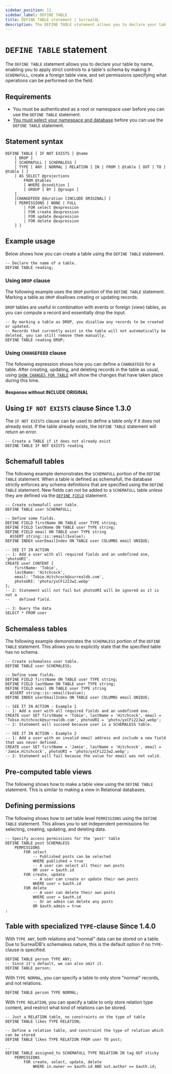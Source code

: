 ```yaml
---
sidebar_position: 11
sidebar_label: DEFINE TABLE
title: DEFINE TABLE statement | SurrealQL
description: The DEFINE TABLE statement allows you to declare your table by name, enabling you to apply strict controls to a table's schema and access permissions.
---
```


# `DEFINE TABLE` statement

The `DEFINE TABLE` statement allows you to declare your table by name, enabling you to apply strict controls to a table's schema by making it `SCHEMAFULL`, create a foreign table view, and set permissions specifying what operations can be performed on the field.

## Requirements

- You must be authenticated as a root or namespace user before you can use the `DEFINE TABLE` statement.
- [You must select your namespace and database](/docs/surrealdb/surrealql/statements/use) before you can use the `DEFINE TABLE` statement.

## Statement syntax

```surql title="SurrealQL Syntax"
DEFINE TABLE [ IF NOT EXISTS ] @name
	[ DROP ]
	[ SCHEMAFULL | SCHEMALESS ]
	[ TYPE [ ANY | NORMAL | RELATION [ IN | FROM ] @table [ OUT | TO ] @table ] ]
	[ AS SELECT @projections
		FROM @tables
		[ WHERE @condition ]
		[ GROUP [ BY ] @groups ]
	]
	[CHANGEFEED @duration [INCLUDE ORIGINAL] ]
	[ PERMISSIONS [ NONE | FULL
		| FOR select @expression
		| FOR create @expression
		| FOR update @expression
		| FOR delete @expression
	] ]
```

## Example usage 
Below shows how you can create a table using the `DEFINE TABLE` statement.

```surql
-- Declare the name of a table.
DEFINE TABLE reading;
```
### Using `DROP` clause

The following example uses the `DROP` portion of the `DEFINE TABLE` statement. Marking a table as `DROP` disallows creating or updating records.

`DROP` tables are useful in combination with events or foreign (view) tables, as you can compute a record and essentially drop the input.

```surql
-- By marking a table as DROP, you disallow any records to be created or updated.
-- Records that currently exist in the table will not automatically be deleted, you can still remove them manually.
DEFINE TABLE reading DROP;
```

### Using `CHANGEFEED` clause
The following expression shows how you can define a `CHANGEFEED` for a table. After creating, updating, and deleting records in the table as usual, using [`SHOW CHANGES FOR TABLE`](/docs/surrealdb/surrealql/statements/show) will show the changes that have taken place during this time.

#### Response without INCLUDE ORIGINAL
<SurrealistMini
url="https://dev.surrealist.app/mini?query=DEFINE+TABLE+reading+CHANGEFEED+3d%3B%0A%0A--+Create+some+records+in+the+reading+table%0ACREATE+reading+SET+story+%3D+%22Once+upon+a+time%22%3B%0ACREATE+reading+SET+story+%3D+%22There+was+a+database%22%3B%0AUPDATE+reading+SET+story+%3D+story+%2B+%22%21%22%3B%0A%0A--+Replay+changes+to+the+reading+table+since+a+date%0ASHOW+CHANGES+FOR+TABLE+reading+SINCE+%222023-09-07T01%3A23%3A52Z%22+LIMIT+10%3B%0A--+Or+replay+changes+to+the+reading+table+beginning+at+a+version+stamp%0ASHOW+CHANGES+FOR+TABLE+reading+SINCE+1+LIMIT+10%3B&orientation=horizontal"
/>


## Using `IF NOT EXISTS` clause <l className='purple'>Since 1.3.0</l>

The `IF NOT EXISTS` clause can be used to define a table only if it does not already exist. If the table already exists, the `DEFINE TABLE` statement will return an error.

```surql
-- Create a TABLE if it does not already exist
DEFINE TABLE IF NOT EXISTS reading 
```

## Schemafull tables

The following example demonstrates the `SCHEMAFULL` portion of the `DEFINE TABLE` statement. When a table is defined as schemafull, the database strictly enforces any schema definitions that are specified using the `DEFINE TABLE` statement. New fields can not be added to a `SCHEMAFULL` table unless they are defined via the [`DEFINE FIELD`](/docs/surrealdb/surrealql/statements/define/field) statement.

```surql
-- Create schemafull user table.
DEFINE TABLE user SCHEMAFULL;

-- Define some fields.
DEFINE FIELD firstName ON TABLE user TYPE string;
DEFINE FIELD lastName ON TABLE user TYPE string;
DEFINE FIELD email ON TABLE user TYPE string
  ASSERT string::is::email($value);
DEFINE INDEX userEmailIndex ON TABLE user COLUMNS email UNIQUE;

-- SEE IT IN ACTION
-- 1: Add a user with all required fields and an undefined one, 'photoURI'.
CREATE user CONTENT {
    firstName: 'Tobie',
    lastName: 'Hitchcock',
    email: 'Tobie.Hitchcock@surrealdb.com',
    photoURI: 'photo/yxCFi22Jw2.webp'
};
-- 2: Statement will not fail but photoURI will be ignored as it is not a
--    defined field.

-- 3: Query the data
SELECT * FROM user
```

## Schemaless tables

The following example demonstrates the `SCHEMALESS` portion of the `DEFINE TABLE` statement. This allows you to explicitly state that the specified table has no schema.

```surql
-- Create schemaless user table.
DEFINE TABLE user SCHEMALESS;

-- Define some fields.
DEFINE FIELD firstName ON TABLE user TYPE string;
DEFINE FIELD lastName ON TABLE user TYPE string;
DEFINE FIELD email ON TABLE user TYPE string
  ASSERT string::is::email($value);
DEFINE INDEX userEmailIndex ON TABLE user COLUMNS email UNIQUE;

-- SEE IT IN ACTION - Example 1
-- 1: Add a user with all required fields and an undefined one.
CREATE user SET firstName = 'Tobie', lastName = 'Hitchcock', email = 'Tobie.Hitchcock@surrealdb.com', photoURI = 'photo/yxCFi22Jw2.webp';
-- 2: Statement will succeed because user is a SCHEMALESS table.

-- SEE IT IN ACTION - Example 2
-- 1: Add a user with an invalid email address and include a new field that was never defined.
CREATE user SET firstName = 'Jamie', lastName = 'Hitchcock', email = 'Jamie.Hitchcock', photoURI = 'photo/yxCFi22Jw2.webp';
-- 2: Statement will fail because the value for email was not valid.
```

## Pre-computed table views
The following shows how to make a table view using the `DEFINE TABLE` statement. This is similar to making a view in Relational databases.

<SurrealistMini
url="https://dev.surrealist.app/mini?query=--+Define+a+table+as+a+view+which+aggregates+data+from+the+reading+table%0ADEFINE+TABLE+temperatures_by_month+AS%0A%09SELECT%0A%09%09count%28%29+AS+total%2C%0A%09%09time%3A%3Amonth%28recorded_at%29+AS+month%2C%0A%09%09math%3A%3Amean%28temperature%29+AS+average_temp%0A%09FROM+reading%0A%09GROUP+BY+city%0A%3B%0A%0A--+SEE+IT+IN+ACTION%0A--+1%3A+Add+a+new+temperature+reading+with+some+basic+attributes%0ACREATE+reading+SET%0A%09temperature+%3D+27.4%2C%0A%09recorded_at+%3D+time%3A%3Anow%28%29%2C%0A%09city+%3D+%27London%27%2C%0A%09location+%3D+%28-0.118092%2C+51.509865%29%0A%3B%0A%0A--+2%3A+Query+the+projection%0ASELECT+*+FROM+temperatures_by_month%3B&orientation=horizontal"
/>

## Defining permissions

The following shows how to set table level `PERMISSIONS` using the `DEFINE TABLE` statement. This allows you to set independent permissions for selecting, creating, updating, and deleting data.


```surql
-- Specify access permissions for the 'post' table
DEFINE TABLE post SCHEMALESS
	PERMISSIONS
		FOR select
			-- Published posts can be selected
			WHERE published = true
			-- A user can select all their own posts
			OR user = $auth.id
		FOR create, update
			-- A user can create or update their own posts
			WHERE user = $auth.id
		FOR delete
			-- A user can delete their own posts
			WHERE user = $auth.id
			-- Or an admin can delete any posts
			OR $auth.admin = true
;
```

## Table with specialized `TYPE`-clause <l className='purple'>Since 1.4.0</l>

With `TYPE ANY`, both relations and "normal" data can be stored on a table. Due to SurrealDB's schemaless nature, this is the default option if no `TYPE`-clause is specified.

```surql
DEFINE TABLE person TYPE ANY;
-- Since it's default, we can also omit it.
DEFINE TABLE person;
```

With `TYPE NORMAL`, you can specify a table to only store "normal" records, and not relations.

```surql
DEFINE TABLE person TYPE NORMAL;
```

With `TYPE RELATION`, you can specify a table to only store relation type content, and restrict what kind of relations can be stored.

```surql
-- Just a RELATION table, no constraints on the type of table
DEFINE TABLE likes TYPE RELATION;

-- Define a relation table, and constraint the type of relation which can be stored
DEFINE TABLE likes TYPE RELATION FROM user TO post;
```

```surql
-- 
DEFINE TABLE assigned_to SCHEMAFULL TYPE RELATION IN tag OUT sticky
    PERMISSIONS
        FOR create, select, update, delete 
            WHERE in.owner == $auth.id AND out.author == $auth.id;
```